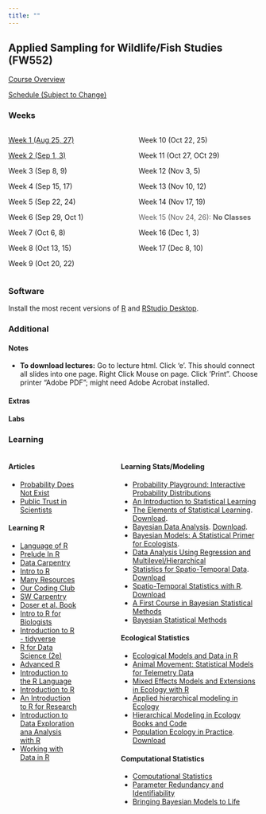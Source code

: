```yaml
---
title: ""
---
```


## Applied Sampling for Wildlife/Fish Studies (FW552)

<p><a href="CourseOverview.qmd">Course Overview</a></p>

<p><a href="schedule.qmd">Schedule (Subject to Change)</a></p>


::: {.panel-tabset}

### Weeks 

:::: {.columns}

::: {.column width="50%"}

<p><a href="week1.qmd">Week 1 (Aug 25, 27)</a></p>

<p><a href="week2.qmd">Week 2 (Sep 1, 3)</a></p>

<!-- <p><a href="week3.qmd">Week 3 (Sep 8, 9)</a></p> -->
<p>Week 3 (Sep 8, 9)</p>
<!-- <p><a href="week4.qmd">Week 4 (Sep 15, 17)</a></p> -->
<p>Week 4 (Sep 15, 17)</p>
<!-- <p><a href="week5.qmd">Week 5 (Sep 22, 24)</a></p> -->
<p>Week 5 (Sep 22, 24)</p>
<!-- <p><a href="week6.qmd">Week 6 (Sep 29, Oct 1)</a></p> -->
<p>Week 6 (Sep 29, Oct 1)</p>
<!-- <p><a href="week7.qmd">Week 7 (Oct 6, 8)</a></p> -->
<p>Week 7 (Oct 6, 8)</p>
<!-- <p><a href="week8.qmd">Week 8 (Oct 13, 15)</a></p> -->
<p>Week 8 (Oct 13, 15)</p>
<!-- <p><a href="week9.qmd">Week 9 (Oct 20, 22)</a></p> -->
<p>Week 9 (Oct 20, 22)</p>
<!-- <p><a style="pointer-events: none; cursor: default; color:#606060"href="week8.qmd">Week 8 (Oct 8, 11)</a></p> -->


:::

::: {.column width="50%"}

<!-- <p><a href="week10.qmd">Week 10 (Oct 22, 25)</a></p> -->
<p>Week 10 (Oct 22, 25)</p>
<!-- <p><a href="week11.qmd">Week 11 (Oct 27, OCt 29)</a></p> -->
<p>Week 11 (Oct 27, OCt 29)</p>
<!-- <p><a href="week12.qmd">Week 12 (Nov 3, 5)</a></p> -->
<p>Week 12 (Nov 3, 5)</p>
<!-- <p><a href="week13.qmd">Week 13 (Nov 10, 12)</a></p> -->
<p>Week 13 (Nov 10, 12)</p>
<!-- <p><a href="week14.qmd">Week 14 (Nov 17, 19)</a></p> -->
<p>Week 14 (Nov 17, 19)</p>
<p style="color:#606060">Week 15 (Nov 24, 26): <b>No Classes</b></p>

<!-- <p><a href="week16.qmd">Week 16 (Dec 1, 3)</a></p> -->
<p>Week 16 (Dec 1, 3)</p>
<!-- <p><a href="week17.qmd">Week 17 (Dec 8, 10)</a></p> -->
<p>Week 17 (Dec 8, 10)</p>

:::

::::

### Software

Install the most recent versions of <a href="https://cran.r-project.org/">R</a> and <a href="https://www.rstudio.com/products/rstudio/download/">RStudio Desktop</a>.

<!-- <a href="https://github.com/">Github</a> ... still thinking about whether we will use -->

<!-- <br> -->

### Additional

#### Notes
-   **To download lectures:** Go to lecture html. Click 'e'. This should connect all slides into one page. Right Click Mouse on page. Click 'Print". Choose printer "Adobe PDF"; might need Adobe Acrobat installed. 


#### Extras

#### Labs

<!-- ### Co-lead Discussion -->

<!-- - Students will be grouped and assigned a topic (e.g., mark-recapture).  -->

<!-- - Each group should pick an application paper (ideally) or methods paper (if desired) that is published on the assigned topic for the class to read.  -->

<!-- - Please send the paper (pdf) to me via email **2 weeks** before the topic is listed on the <a href="schedule.qmd">Schedule</a>; I will then post the paper on the website under the class prior to the discussion date. -->

<!-- - The group should come prepared to lead the discussion on the paper for (20-25 minutes). Assign questions for us to focus on or come prepared with questions to lead the discussion. Generally focus on things like... -->

<!--   - what is the statistical model -->
<!--   - did the authors define it clearly or reference another paper -->
<!--   - the type of data that is relevant -->
<!--   - how the sampling was achieved -->
<!--   - the inference/prediction that was sought -->
<!--   - how the model was used to answer the fundamental research question -->
<!--   - nuisances of issues of concern in the modeling or sampling -->
<!--   - try and connect principles/stastistics in the paper to what we have been doing in the class -->


<!-- ## Assigned Groups -->

<!-- **Species Distribution Model (10/8):** 		Libby Mojica, Travis Rainey		 -->
<!-- **Mark Recapture (10/11):**		Alex Badeaux, Noel Clark, Elke Tukker		 -->
<!-- **N mixture or Integrated Data Models (10/25):**	Sarah Gaulke, Sean Ingram		 -->
<!-- **Animal Movement (10/29):**		Jeremy Alder, Becca Windell		 -->
<!-- **Habitat Selection (11/5):**		Waverly Davis,  Lisa Roerk		 -->
<!-- **Community Modeling (11/12):**		Cat Adams, Bijoya Paul		 -->


<!-- ### Project -->

<!-- #### **Project Type** -->

<!-- Decide on whether you will work on a **1)** independent research project or **2)** develop a short lecture or lab case study on a statistical methodology. Research projects are individual, while a lecture/lab case study can be a team of 2-3 people.  -->

<!-- Once decided, individually (for a research project) or as a group (case study), email me a one paragraph synopsis of your plan and topic of choice. <span style="color:purple"><b>Please do this by October 25. </b></span> I will followup if I have any questions. -->

<!-- ##### **Independent Research Project** -->

<!-- Conduct a quantitative-focused project, such as a statistical analysis of data, or simulation based investigation. If you are unsure of whether your idea fits, come talk with me. If you want to use data from your graduate research, that would be great, but no need to use all of it or for exactly the purpose of your project. Simplifying the data and analysis is good and appropriate.  -->

<!-- *Objectives:* -->

<!-- - Write a report; this should be turned in <span style="color:purple"><b>December 6 (last day of classes).</b></span>  -->

<!-- - Present findings in class as an [ignite talk](https://www.ignitetalks.io/); i.e., a 5 minute long presentation with 20 slides and with the slides advancing automatically every 15 seconds. <span style="color:purple"><b>Presentations will be on December 3 and 6.</b></span>  -->

<!-- Prepare a report via R Markdown that generally follows the sections of 1) idea/hypothesis/setup, 2) data explanation, sampling methodology, and modeling, 3) results, and 4) summary/conclusions.  -->

<!-- In Canvas, please submit the compiled HTML, as well as all other files needed to knit this file. -->

<!-- This class is focused on  statistical models and model fitting, so make sure to emphasize the specifics of the statistical model that is being used and how it is being fit.  -->

<!-- This report does not have to be long, but it should be clear and well presented. Part of the grade will be your focus on communicating the data/model/results visually and via clear statistical language.  -->

<!-- ##### **Lecture/Lab Case Study ** -->

<!-- *Objective:* -->

<!-- - Create a lecture, R code lab, or hybrid centered around a quantitative approach relevant to wildlife ecology and conservation. -->

<!-- For example, 1) develop a lecture on a specific statistical model, 2) a lab walk through implementing the model and important nuances to consider, or 3) some mixture of these. -->

<!-- Aim for the lecture/lab to be around 25-30 minutes. <span style="color:purple"><b>Presentations will be on December 3 and 6</b></span>. Please submit the final materials on Canvas by <span style="color:purple"><b>December 6 (last day of classes).</b></span>  -->

<!-- Evaluation will be based on the clarity and organization of the materials presented and the preparedness of the instructors in engaging with the class.  -->

### Learning

:::: {.columns}

::: {.column width="30%"}

#### **Articles**

-   [Probability Does Not Exist](/readings/Prob.not.exist.pdf)
-   [Public Trust in Scientists](/readings/PublicDistrustScientists.pdf)

#### **Learning R**

-   [Language of R](https://bgerber123.github.io/R1day/#/the-language-of-r)
-   [Prelude In R](http://preludeinr.com/r-basics/)
-   [Data Carpentry](https://datacarpentry.org/R-ecology-lesson/)
-   [Intro to R](https://intro2r.com/)
-   [Many Resources](https://paulvanderlaken.com/2017/08/10/r-resources-cheatsheets-tutorials-books)
-   [Our Coding Club](https://ourcodingclub.github.io/tutorials/intro-to-r/)
-   [SW Carpentry](http://swcarpentry.github.io/r-novice-inflammation/)
-   [Doser et al. Book](https://www.jeffdoser.com/files/for875/_book/)
-   [Intro to R for Biologists](https://melbournebioinformatics.github.io/r-intro-biologists/intro_r_biologists.html#R_for_Biologists_course)
-   [Introduction to R - tidyverse](https://bookdown.org/ansellbr/WEHI_tidyR_course_book/)
-   [R for Data Science (2e)](https://r4ds.hadley.nz/)
-   [Advanced R](https://adv-r.hadley.nz/index.html)
-   [Introduction to the R Language](https://bookdown.org/mcwimberly/gdswr-book/introduction-to-the-r-language.html#matrices-and-lists)
-   [Introduction to R](https://bookdown.org/palmjulia/r_intro_script/introduction.html)
-   [An Introduction to R for Research](https://bookdown.org/rwnahhas/IntroToR/)
-   [Introduction to Data Exploration ana Analysis with R](https://bookdown.org/mikemahoney218/IDEAR/)
-   [Working with Data in R](https://bookdown.org/ejvanholm/WorkingWithData/)

:::

::: {.column width="10%"}
<!-- empty column to create gap -->
:::

::: {.column width="60%"}

#### **Learning Stats/Modeling**
-   [Probability Playground: Interactive Probability Distributions](https://www.acsu.buffalo.edu/~adamcunn/probability/probability.html)
-   [An Introduction to Statistical Learning](https://www.statlearning.com/)
-   [The Elements of Statistical Learning](https://hastie.su.domains/ElemStatLearn/). [Download](https://hastie.su.domains/ElemStatLearn/printings/ESLII_print12_toc.pdf).
-   [Bayesian Data Analysis](http://www.stat.columbia.edu/~gelman/book/). [Download](http://www.stat.columbia.edu/~gelman/book/BDA3.pdf).
-   [Bayesian Models: A Statistical Primer for Ecologists](https://press.princeton.edu/books/hardcover/9780691159287/bayesian-models).
-   [Data Analysis Using Regression and Multilevel/Hierarchical](http://www.stat.columbia.edu/~gelman/arm/)
-   [Statistics for Spatio-Temporal Data ](https://www.amazon.com/Statistics-Spatio-Temporal-Data-Noel-Cressie/dp/0471692743). [Download](https://download.e-bookshelf.de/download/0004/0172/80/L-G-0004017280-0009119041.pdf)
-   [Spatio-Temporal Statistics with R](https://spacetimewithr.org/). [Download](https://spacetimewithr.org/download)
-   [A First Course in Bayesian Statistical Methods](https://pdhoff.github.io/book/)
-   [Bayesian Statistical Methods](https://bayessm.wordpress.ncsu.edu/)

#### **Ecological Statistics**
-   [Ecological Models and Data in R](https://ms.mcmaster.ca/~bolker/emdbook/book.pdf)
-   [Animal Movement: Statistical Models for Telemetry Data](https://www.amazon.com/Animal-Movement-Statistical-Models-Telemetry/dp/1032097183)
-   [Mixed Effects Models and Extensions in Ecology with R](https://www.highstat.com/index.php?view=article&id=17&catid=18)
-   [Applied hierarchical modeling in Ecology](https://www.mbr-pwrc.usgs.gov/pubanalysis/keryroylebook/)
-   [Hierarchical Modeling in Ecology Books and Code](https://www.mbr-pwrc.usgs.gov/pubanalysis/roylebook/index.html)
-   [Population Ecology in Practice](https://www.amazon.com/Population-Ecology-Practice-Brett-Sandercock/dp/0470674148). [Download](https://batrachos.com/sites/default/files/pictures/Eco_Books/Murray_Sandercock_2020.pdf)



#### **Computational Statistics**
-   [Computational Statistics](https://www.stat.colostate.edu/computationalstatistics/)
-   [Parameter Redundancy and Identifiability](https://www.routledge.com/Parameter-Redundancy-and-Identifiability/Cole/p/book/9780367493219)
-   [Bringing Bayesian Models to Life](https://www.amazon.com/Bringing-Bayesian-Chapman-Environmental-Statistics/dp/0367198487)


:::

::::

:::




